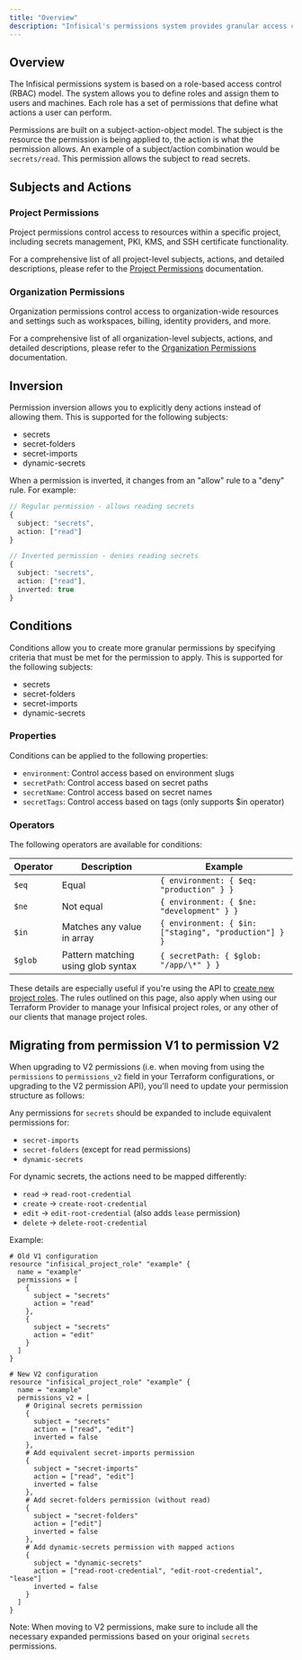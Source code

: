 ```yaml
---
title: "Overview"
description: "Infisical's permissions system provides granular access control."
---
```


## Overview

The Infisical permissions system is based on a role-based access control (RBAC) model. The system allows you to define roles and assign them to users and machines. Each role has a set of permissions that define what actions a user can perform.

Permissions are built on a subject-action-object model. The subject is the resource the permission is being applied to, the action is what the permission allows.
An example of a subject/action combination would be `secrets/read`. This permission allows the subject to read secrets.

## Subjects and Actions

### Project Permissions

Project permissions control access to resources within a specific project, including secrets management, PKI, KMS, and SSH certificate functionality.

For a comprehensive list of all project-level subjects, actions, and detailed descriptions, please refer to the [Project Permissions](/internals/permissions/project-permissions) documentation.

### Organization Permissions

Organization permissions control access to organization-wide resources and settings such as workspaces, billing, identity providers, and more.

For a comprehensive list of all organization-level subjects, actions, and detailed descriptions, please refer to the [Organization Permissions](/internals/permissions/organization-permissions) documentation.

## Inversion

Permission inversion allows you to explicitly deny actions instead of allowing them. This is supported for the following subjects:

- secrets
- secret-folders
- secret-imports
- dynamic-secrets

When a permission is inverted, it changes from an "allow" rule to a "deny" rule. For example:

```typescript
// Regular permission - allows reading secrets
{
  subject: "secrets",
  action: ["read"]
}

// Inverted permission - denies reading secrets
{
  subject: "secrets",
  action: ["read"],
  inverted: true
}
```

## Conditions

Conditions allow you to create more granular permissions by specifying criteria that must be met for the permission to apply. This is supported for the following subjects:

- secrets
- secret-folders
- secret-imports
- dynamic-secrets

### Properties

Conditions can be applied to the following properties:

- `environment`: Control access based on environment slugs
- `secretPath`: Control access based on secret paths
- `secretName`: Control access based on secret names
- `secretTags`: Control access based on tags (only supports $in operator)

### Operators

The following operators are available for conditions:

| Operator | Description                        | Example                                               |
| -------- | ---------------------------------- | ----------------------------------------------------- |
| `$eq`    | Equal                              | `{ environment: { $eq: "production" } }`              |
| `$ne`    | Not equal                          | `{ environment: { $ne: "development" } }`             |
| `$in`    | Matches any value in array         | `{ environment: { $in: ["staging", "production"] } }` |
| `$glob`  | Pattern matching using glob syntax | `{ secretPath: { $glob: "/app/\*" } }`                |

These details are especially useful if you're using the API to [create new project roles](../api-reference/endpoints/project-roles/create).
The rules outlined on this page, also apply when using our Terraform Provider to manage your Infisical project roles, or any other of our clients that manage project roles.

## Migrating from permission V1 to permission V2

When upgrading to V2 permissions (i.e. when moving from using the `permissions` to `permissions_v2` field in your Terraform configurations, or upgrading to the V2 permission API), you'll need to update your permission structure as follows:

Any permissions for `secrets` should be expanded to include equivalent permissions for:

- `secret-imports`
- `secret-folders` (except for read permissions)
- `dynamic-secrets`

For dynamic secrets, the actions need to be mapped differently:

- `read` → `read-root-credential`
- `create` → `create-root-credential`
- `edit` → `edit-root-credential` (also adds `lease` permission)
- `delete` → `delete-root-credential`

Example:

```hcl
# Old V1 configuration
resource "infisical_project_role" "example" {
  name = "example"
  permissions = [
    {
      subject = "secrets"
      action = "read"
    },
    {
      subject = "secrets"
      action = "edit"
    }
  ]
}

# New V2 configuration
resource "infisical_project_role" "example" {
  name = "example"
  permissions_v2 = [
    # Original secrets permission
    {
      subject = "secrets"
      action = ["read", "edit"]
      inverted = false
    },
    # Add equivalent secret-imports permission
    {
      subject = "secret-imports"
      action = ["read", "edit"]
      inverted = false
    },
    # Add secret-folders permission (without read)
    {
      subject = "secret-folders"
      action = ["edit"]
      inverted = false
    },
    # Add dynamic-secrets permission with mapped actions
    {
      subject = "dynamic-secrets"
      action = ["read-root-credential", "edit-root-credential", "lease"]
      inverted = false
    }
  ]
}
```

Note: When moving to V2 permissions, make sure to include all the necessary expanded permissions based on your original `secrets` permissions.
